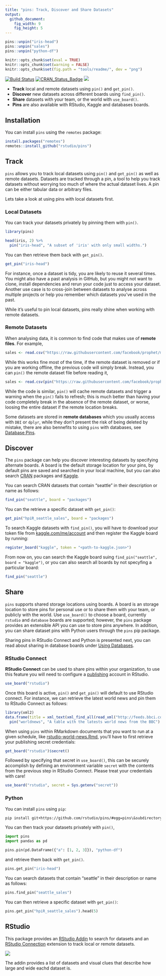 ```yaml
---
title: "pins: Track, Discover and Share Datasets"
output:
  github_document:
    fig_width: 9
    fig_height: 5
---
```


```r
pins::unpin("iris-head")
pins::unpin("sales")
pins::unpin("python-df")

knitr::opts_chunk$set(eval = TRUE)
knitr::opts_chunk$set(warning = FALSE)
knitr::opts_chunk$set(fig.path = "tools/readme/", dev = "png")
```

[![Build Status](https://travis-ci.org/javierluraschi/pins.svg?branch=master)](https://travis-ci.org/javierluraschi/pins) [![CRAN_Status_Badge](https://www.r-pkg.org/badges/version/pins)](https://cran.r-project.org/package=pins) ![](https://img.shields.io/badge/lifecycle-experimental-red.svg)

- **Track** local and remote datasets using `pin()` and `get_pin()`.
- **Discover** new datasets across different boards using `find_pin()`.
- **Share** datasets with your team, or the world with `use_board()`.
- **Pins** are also available with RStudio, Kaggle and databases boards.

## Installation

You can install `pins` using the `remotes` package:

``` r
install.packages("remotes")
remotes::install_github("rstudio/pins")
```

## Track

`pins` allows you to track local datasets using `pin()` and `get_pin()` as well as remote datasets. Datasets are tracked through a pin, a tool to help you track datasets without worrying too much of where the actual dataset lives. A pin can be either tabular data or arbitrary files.

Lets take a look at using pins with local datasets first.

### Local Datasets

You can track your datasets privately by pinning them with `pin()`.

```r
library(pins)

head(iris, 2) %>%
  pin("iris-head", "A subset of 'iris' with only small widths.")
```

You can then retrieve them back with `get_pin()`.

```r
get_pin("iris-head")
```

For instance, once a dataset is tidy, you are likely to reuse it several times. You might also have a past analysis in GitHub, but you might not want to clone, install dependencies and rerun your code just to access your dataset. Another use case is to cross-join between datasets to analyse across multiple projects or help you remember which datasets you've used in the past.

While it's useful to pin local datasets, pins really shine when working with remote datasets.

### Remote Datasets

When analysing data, it is common to find code that makes use of **remote files**. For example,

```r
sales <- read.csv("https://raw.githubusercontent.com/facebook/prophet/master/examples/example_retail_sales.csv")
```

While this works fine most of the time, if the remote dataset is removed or if you are working offline, the previous code will simply break. Instead, you can `pin()` the remote dataset file before reading it,

```r
sales <- read.csv(pin("https://raw.githubusercontent.com/facebook/prophet/master/examples/example_retail_sales.csv", "sales"))
```

While the code is similar, `pin()` will cache remote datasets and trigger a warning when the `pin()` fails to refresh; this is much better than having your code completely break in the absence of the remote dataset, or worse, loosing the entire dataset if the remote location breaks.

Some datasets are stored in **remote databases** which you usually access with `DBI` or `dplyr`, while they don't present the risk of being deleted by mistake, there are also bennefits to using `pins` with databases, see [Database Pins]().

## Discover

The `pins` package can help you discover interesting datasets by specifying alternate boards. A board is the default storage location for your pins, by default pins are saved and searched in your local machine, but you can also search [CRAN](https://cran.r-project.org) packages and [Kaggle](https://kaggle.com).

You can search CRAN datasets that contain "seattle" in their description or name as follows:

```r
find_pin("seattle", board = "packages")
```

You can the retrieve a specific dataset with `get_pin()`:

```r
get_pin("hpiR_seattle_sales", board = "packages")
```

To search Kaggle datasets with `find_pin()`, you will have to download your token file from [kaggle.com/me/account](https://kaggle.com/me/account) and then register the Kaggle board by running:

```r
register_board("kaggle", token = "<path-to-kaggle.json>")
```

From now on, you can search the Kaggle board suing `find_pin("seattle", board = "kaggle")`, or you can also search all boards by not specyfing a particular board:

```r
find_pin("seattle")
```

## Share

`pins` supports shared storage locations using boards. A board is an storage location to store pins for personal use or to share them with your team, or publicly with the world. Use `use_board()` to choose a board, currently  `rstudio` and `database` boards are supported; however, the `pins` package provides an extensible API you can use to store pins anywhere. In addition, you can share dataset pins with Python users through the `pins` pip package.

Sharing pins in RStudio Connect and Python is presented next, you can read about sharing in database boards under [Using Databases]().

### RStudio Connect

**RStudio Connect** can be used to share pins within your organization, to
use this feature you will need to configure a [publishing](https://docs.rstudio.com/connect/user/publishing.html)
account in RStudio.

```r
use_board("rstudio")
```

Once this board is active, `pin()` and `get_pin()` will default to use RStudio connect. For instance, we can retrieve the latest world news and pin them to RStudio Connect as follows:

```r
library(xml2)
data.frame(title = xml_text(xml_find_all(read_xml("http://feeds.bbci.co.uk/news/rss.xml"), "///item/title/node()"))) %>%
  pin("worldnews", "A table with the latests world news from the BBC")
```

When using `pins` within RMarkdown documents that you want to run at a given schedule, like [rstudio-world-news.Rmd](https://github.com/rstudio/pins/blob/master/examples/rstudio-world-news.Rmd), you'll have to first retrieve your publishing secret credentials:

```r
get_board("rstudio")$secret()
```

Followed by specifying that secret in `use_board()`, this can be securely accomplish by defining an environment variable `secret` with the contents from the previous step in RStudio Connect. Please treat your credentials with care!

```r
use_board("rstudio", secret = Sys.getenv("secret"))
```

### Python

You can install `pins` using `pip`:

```bash
pip install git+https://github.com/rstudio/pins/#egg=pins\&subdirectory=python --user
```

You can then track your datasets privately with `pin()`,

```python
import pins
import pandas as pd

pins.pin(pd.DataFrame({"a": [1, 2, 3]}), "python-df")
```

and retrieve them back with `get_pin()`.

```python
pins.get_pin("iris-head")
```

You can search datasets that contain “seattle” in their description or
name as follows:

```python
pins.find_pin("seattle_sales")
```

You can then retrieve a specific dataset with `get_pin()`:

```python
pins.get_pin("hpiR_seattle_sales").head(5)
```

## RStudio

This package provides an [RStudio Addin](https://rstudio.github.io/rstudio-extensions/rstudio_addins.html) to search for datasets and an [RStudio Connection](https://rstudio.github.io/rstudio-extensions/rstudio-connections.html) extension to track local or remote datasets.

![](tools/readme/rstudio-pins-addmin.png)

The addin provides a list of datasets and visual clues that describe how large and wide eachd dataset is.
